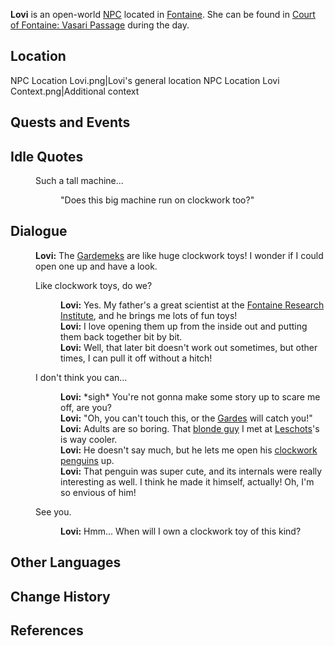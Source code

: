 {{Meta
<!-- Remove this template after adding the missing info -->
|missing_NPC_profile  = yes
}}
{{Character Infobox
|type             = Open-World NPC
|image            = NPC Lovi.png
|realname         = <!-- Optional, if different from in-game name -->
|deceased         = <!-- Past (for deceased prior to events of the game) or free response -->
|region           = Fontaine
|location         = Fontaine
|affiliation      = 
|title            = 

|ancestry         = <!-- Clan/family -->
|father           = Delerue
|mother           = 
|spouse           = 
|sibling          = 
|child            = 
|relative         = 

|voiceEN          = [[imdb:nm9754233|Valory Pierce]]<ref name="Valory Pierce">Twitter: [https://twitter.com/valorypierce/status/1691660571782086969 EN VA Self Announcement] ([https://web.archive.org/web/20230816223246/https://twitter.com/valorypierce/status/1691660571782086969 Archived])</ref>
|voiceCN          = 
|voiceJP          = {{w|ja:阿保まりあ|Abo Maria ({{ja|阿保まりあ}})}}<ref name="Abo Maria 3">Twitter: [https://twitter.com/abo_mari6/status/1691820199782346928 JP VA Self Announcement] ([https://web.archive.org/web/20230826070610/https://twitter.com/abo_mari6/status/1691820199782346928 Archived])</ref>
|voiceKR          = 
|dialoguereward   = 
}}
'''Lovi''' is an open-world [[NPC]] located in [[Fontaine]]. She can be found in [[Court of Fontaine: Vasari Passage]] during the day.

==Location==
<gallery>
NPC Location Lovi.png|Lovi's general location
NPC Location Lovi Context.png|Additional context
</gallery>
<!--
==Profile==
''(To be added.)''

===Appearance===
''(To be added.)''
-->
==Quests and Events==
{{Quests and Events}}

==Idle Quotes==
{{Dialogue Start}}
: {{DIcon|Idle}} Such a tall machine...
:: {{A|VO Lovi 01.ogg}} "Does this big machine run on clockwork too?"
{{Dialogue End}}

==Dialogue==
{{Dialogue Start}}
:'''Lovi:''' The [[Gardemek]]s are like huge clockwork toys! I wonder if I could open one up and have a look.
:{{DIcon}} Like clockwork toys, do we?
::'''Lovi:''' Yes. My father's a great scientist at the [[Fontaine Research Institute]], and he brings me lots of fun toys!
::'''Lovi:''' I love opening them up from the inside out and putting them back together bit by bit.
::'''Lovi:''' Well, that later bit doesn't work out sometimes, but other times, I can pull it off without a hitch!
:{{DIcon}} I don't think you can...
::'''Lovi:''' *sigh* You're not gonna make some story up to scare me off, are you?
::'''Lovi:''' "Oh, you can't touch this, or the [[Gardes]] will catch you!"
::'''Lovi:''' Adults are so boring. That [[Freminet|blonde guy]] I met at [[Leschots Clockwork Workshop|Leschots]]'s is way cooler.
::'''Lovi:''' He doesn't say much, but he lets me open his [[Pers|clockwork penguins]] up.
::'''Lovi:''' That penguin was super cute, and its internals were really interesting as well. I think he made it himself, actually! Oh, I'm so envious of him!
:{{DIcon}} See you.
::'''Lovi:''' Hmm... When will I own a clockwork toy of this kind?
{{Dialogue End}}
<!--
==Event Dialogue==
===Event Name===
{{Dialogue Start}}
:'''{{subst:PAGENAME}}:'''
{{Dialogue End}}
-->
==Other Languages==
{{Other Languages|default_hidden=1
|en      = Lovi
|zhs     = 洛薇
|zhs_rm  = Luòwēi
|zht     = 洛薇
|zht_rm  = Luòwéi
|ja      = ロウ
|ja_rm   = Rou
|ko      = 로위
|es      = Lovi
|fr      = Lovi
|ru      = Лави
|th      = Lovi
|vi      = Lovi
|de      = Lovi
|id      = Lovi
|pt      = Lovi
|tr      = Lovi
|it      = Lovi
}}

==Change History==
{{Change History|4.0}}

==References==
{{Reflist}}